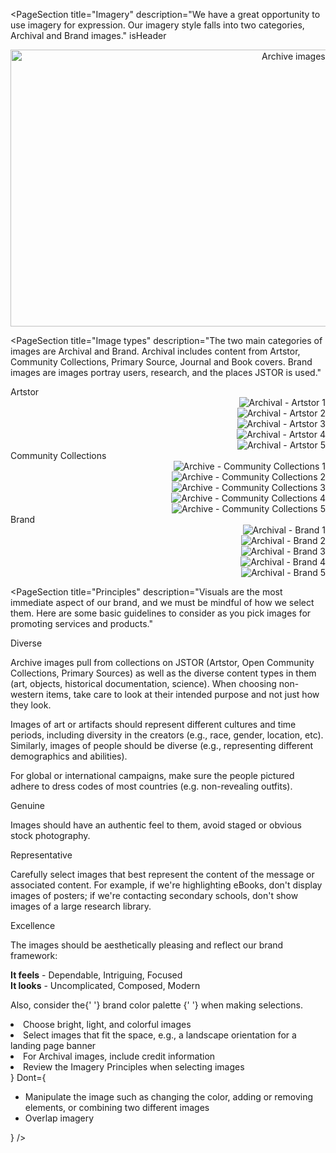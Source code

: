

<PageSection
  title="Imagery"
  description="We have a great opportunity to use imagery for expression. Our imagery style falls into two categories, Archival and Brand images."
  isHeader
>
  <Grid columns={1} justifyContent="center" minContent align="end">
    <img src={imageHero} alt="Archive images - Hero" width="552" height="443" />
  </Grid>
</PageSection>

<PageSection
  title="Image types"
  description="The two main categories of images are Archival and Brand. Archival includes content from Artstor, Community Collections, Primary Source, Journal and Book covers. Brand images are images portray users, research, and the places JSTOR is used."
>
  <PharosHeading level="3" preset="4">
    Artstor
  </PharosHeading>
  <Grid columns={5} hSpace={0.5} bottom={5} minContent align="end">
    <div>
      <img src={imageArtstor1} alt="Archival - Artstor 1" style={{ maxWidth: 124 }} />
    </div>
    <div>
      <img src={imageArtstor2} alt="Archival - Artstor 2" style={{ maxWidth: 124 }} />
    </div>
    <div>
      <img src={imageArtstor3} alt="Archival - Artstor 3" style={{ maxWidth: 124 }} />
    </div>
    <div>
      <img src={imageArtstor4} alt="Archival - Artstor 4" style={{ maxWidth: 124 }} />
    </div>
    <div>
      <img src={imageArtstor5} alt="Archival - Artstor 5" style={{ maxWidth: 124 }} />
    </div>
  </Grid>
  <PharosHeading level="3" preset="4">
    Community Collections
  </PharosHeading>
  <Grid columns={5} hSpace={0.5} bottom={5} minContent align="end">
    <div>
      <img
        src={imageCommunity1}
        alt="Archive - Community Collections 1"
        style={{ maxWidth: 124 }}
      />
    </div>
    <div>
      <img
        src={imageCommunity2}
        alt="Archive - Community Collections 2"
        style={{ maxWidth: 124 }}
      />
    </div>
    <div>
      <img
        src={imageCommunity3}
        alt="Archive - Community Collections 3"
        style={{ maxWidth: 124 }}
      />
    </div>
    <div>
      <img
        src={imageCommunity4}
        alt="Archive - Community Collections 4"
        style={{ maxWidth: 124 }}
      />
    </div>
    <div>
      <img
        src={imageCommunity5}
        alt="Archive - Community Collections 5"
        style={{ maxWidth: 124 }}
      />
    </div>
  </Grid>
  <PharosHeading level="3" preset="4">
    Brand
  </PharosHeading>
  <Grid columns={5} hSpace={0.5} bottom={5} minContent align="end">
    <div>
      <img src={imageBrand1} alt="Archival - Brand 1" style={{ maxWidth: 124 }} />
    </div>
    <div>
      <img src={imageBrand2} alt="Archival - Brand 2" style={{ maxWidth: 124 }} />
    </div>
    <div>
      <img src={imageBrand3} alt="Archival - Brand 3" style={{ maxWidth: 124 }} />
    </div>
    <div>
      <img src={imageBrand4} alt="Archival - Brand 4" style={{ maxWidth: 124 }} />
    </div>
    <div>
      <img src={imageBrand5} alt="Archival - Brand 5" style={{ maxWidth: 124 }} />
    </div>
  </Grid>
</PageSection>

<PageSection
  title="Principles"
  description="Visuals are the most immediate aspect of our brand, and we must be mindful of how we select them. Here are some basic guidelines to consider as you pick images for promoting services and products."
>
  <div style={{ marginBottom: 'var(--pharos-spacing-2-x)' }}>
    <PharosHeading level="3" preset="4">
      Diverse
    </PharosHeading>
    <p style={{ color: 'var(--pharos-color-text-20)' }}>
      Archive images pull from collections on JSTOR (Artstor, Open Community Collections, Primary
      Sources) as well as the diverse content types in them (art, objects, historical documentation,
      science). When choosing non-western items, take care to look at their intended purpose and not
      just how they look.
    </p>
    <p style={{ color: 'var(--pharos-color-text-20)' }}>
      Images of art or artifacts should represent different cultures and time periods, including
      diversity in the creators (e.g., race, gender, location, etc). Similarly, images of people
      should be diverse (e.g., representing different demographics and abilities).
    </p>
    <p style={{ color: 'var(--pharos-color-text-20)' }}>
      For global or international campaigns, make sure the people pictured adhere to dress codes of
      most countries (e.g. non-revealing outfits).
    </p>
  </div>
  <div style={{ marginBottom: 'var(--pharos-spacing-2-x)' }}>
    <PharosHeading level="3" preset="4">
      Genuine
    </PharosHeading>
    <p style={{ color: 'var(--pharos-color-text-20)' }}>
      Images should have an authentic feel to them, avoid staged or obvious stock photography.
    </p>
  </div>
  <div style={{ marginBottom: 'var(--pharos-spacing-2-x)' }}>
    <PharosHeading level="3" preset="4">
      Representative
    </PharosHeading>
    <p style={{ color: 'var(--pharos-color-text-20)' }}>
      Carefully select images that best represent the content of the message or associated content.
      For example, if we're highlighting eBooks, don't display images of posters; if we're
      contacting secondary schools, don't show images of a large research library.
    </p>
  </div>
  <div>
    <PharosHeading level="3" preset="4">
      Excellence
    </PharosHeading>
    <p style={{ color: 'var(--pharos-color-text-20)' }}>
      The images should be aesthetically pleasing and reflect our brand framework:
    </p>
    <div style={{ color: 'var(--pharos-color-text-20)' }}>
      <strong>It feels</strong> - Dependable, Intriguing, Focused
    </div>
    <div style={{ color: 'var(--pharos-color-text-20)' }}>
      <strong>It looks</strong> - Uncomplicated, Composed, Modern
    </div>
    <p
      style={{
        color: 'var(--pharos-color-text-20)',
        marginTop: 'var(--pharos-spacing-one-and-a-half-x)',
      }}
    >
      Also, consider the{' '}
      <PharosLink href="/brand-expressions/color" onClick={handleLinkClick}>
        brand color palette
      </PharosLink>{' '}
      when making selections.
    </p>
  </div>
</PageSection>

<PageSection title="Best Practices">
  <BestPractices
    Do={
      <ul>
        <li>Choose bright, light, and colorful images</li>
        <li>
          Select images that fit the space, e.g., a landscape orientation for a landing page banner
        </li>
        <li>For Archival images, include credit information</li>
        <li>Review the Imagery Principles when selecting images</li>
      </ul>
    }
    Dont={
      <ul>
        <li>
          Manipulate the image such as changing the color, adding or removing elements, or combining
          two different images
        </li>
        <li>Overlap imagery</li>
      </ul>
    }
  />
</PageSection>
